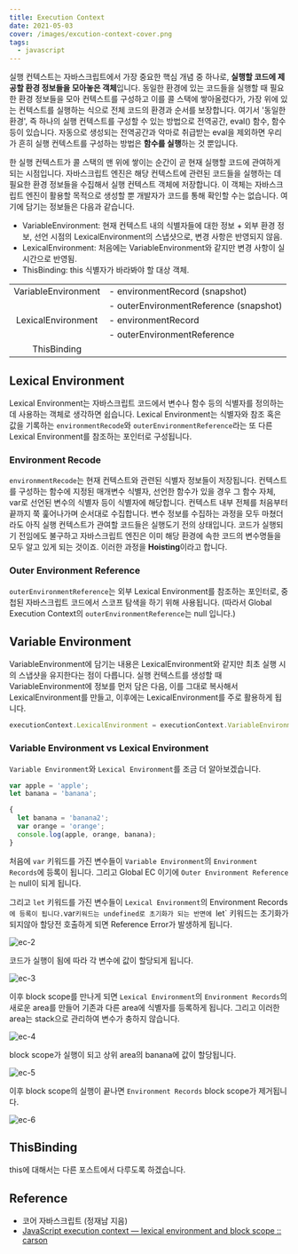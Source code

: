 ```yaml
---
title: Execution Context
date: 2021-05-03
cover: /images/excution-context-cover.png
tags:
  - javascript
---
```


실행 컨텍스트는 자바스크립트에서 가장 중요한 핵심 개념 중 하나로, **실행할 코드에 제공할 환경 정보들을 모아놓은 객체**입니다.
동일한 환경에 있는 코드들을 실행할 때 필요한 환경 정보들을 모아 컨텍스트를 구성하고 이를 콜 스택에 쌓아올렸다가, 가장 위에 있는 컨텍스트를 실행하는 식으로 전체 코드의 환경과 순서를 보장합니다.
여기서 '동일한 환경', 즉 하나의 실행 컨텍스트를 구성할 수 있는 방법으로 전역공간, eval() 함수, 함수 등이 있습니다. 자동으로 생성되는 전역공간과 악마로 취급받는 eval을 제외하면 우리가 흔히 실행 컨텍스트를 구성하는 방법은 **함수를 실행**하는 것 뿐입니다.

한 실행 컨텍스트가 콜 스택의 맨 위에 쌓이는 순간이 곧 현재 실행할 코드에 관여하게 되는 시점입니다. 자바스크립트 엔진은 해당 컨텍스트에 관련된 코드들을 실행하는 데 필요한 환경 정보들을 수집해서 실행 컨텍스트 객체에 저장합니다. 이 객체는 자바스크립트 엔진이 활용할 목적으로 생성할 뿐 개발자가 코드를 통해 확인할 수는 없습니다. 여기에 담기는 정보들은 다음과 같습니다.

- VariableEnvironment: 현재 컨텍스트 내의 식별자들에 대한 정보 + 외부 환경 정보, 선언 시점의 LexicalEnvironment의 스냅샷으로, 변경 사항은 반영되지 않음.
- LexicalEnvironment: 처음에는 VariableEnvironment와 같지만 변경 사항이 실시간으로 반영됨.
- ThisBinding: this 식별자가 바라봐야 할 대상 객체.

|                    |                                        |
| :----------------: | :------------------------------------- |
|  VariableEnvironment  | - environmentRecord (snapshot)         |
|                    | - outerEnvironmentReference (snapshot) |
| LexicalEnvironment | - environmentRecord                    |
|                    | - outerEnvironmentReference            |
|    ThisBinding     |                                        |

## Lexical Environment

Lexical Environment는 자바스크립트 코드에서 변수나 함수 등의 식별자를 정의하는데 사용하는 객체로 생각하면 쉽습니다. Lexical Environment는 식별자와 참조 혹은 값을 기록하는 `environmentRecode`와 `outerEnvironmentReference`라는 또 다른 Lexical Environment를 참조하는 포인터로 구성됩니다.

### Environment Recode

`environmentRecode`는 현재 컨텍스트와 관련된 식별자 정보들이 저장됩니다. 컨텍스트를 구성하는 함수에 지정된 매개변수 식별자, 선언한 함수가 있을 경우 그 함수 자체, var로 선언된 변수의 식별자 등이 식별자에 해당합니다. 컨텍스트 내부 전체를 처음부터 끝까지 쭉 훑어나가며 순서대로 수집합니다. 변수 정보를 수집하는 과정을 모두 마쳤더라도 아직 실행 컨텍스트가 관여할 코드들은 실행도기 전의 상태입니다. 코드가 실행되기 전임에도 불구하고 자바스크립트 엔진은 이미 해당 환경에 속한 코드의 변수명들을 모두 알고 있게 되는 것이죠. 이러한 과정을 **Hoisting**이라고 합니다.

### Outer Environment Reference

`outerEnvironmentReference`는 외부 Lexical Environment를 참조하는 포인터로, 중첩된 자바스크립트 코드에서 스코프 탐색을 하기 위해 사용됩니다. (따라서 Global Execution Context의 `outerEnvironmentReference`는 null 입니다.)

## Variable Environment

VariableEnvironment에 담기는 내용은 LexicalEnvironment와 같지만 최초 실행 시의 스냅샷을 유지한다는 점이 다릅니다. 실행 컨텍스트를 생성할 때 VariableEnvironment에 정보를 먼저 담은 다음, 이를 그대로 복사해서 LexicalEnvironment를 만들고, 이후에는 LexicalEnvironment를 주로 활용하게 됩니다.

```js
executionContext.LexicalEnvironment = executionContext.VariableEnvironment;
```

### Variable Environment vs Lexical Environment

`Variable Environment`와 `Lexical Environment`를 조금 더 알아보겠습니다.

```js
var apple = 'apple';
let banana = 'banana';

{
  let banana = 'banana2';
  var orange = 'orange';
  console.log(apple, orange, banana);
}
```

처음에 `var` 키워드를 가진 변수들이 `Variable Environment`의 `Environment Records`에 등록이 됩니다. 그리고 Global EC 이기에 `Outer Environment Reference`는 null이 되게 됩니다.

그리고 `let` 키워드를 가진 변수들이 `Lexical Environment`의 Environment Records`에 등록이 됩니다.`var`키워드는 undefined로 초기화가 되는 반면에 `let` 키워드는 초기화가 되지않아 할당전 호출하게 되면 Reference Error가 발생하게 됩니다.

![ec-2](/images/ec2.png)

코드가 실행이 됨에 따라 각 변수에 값이 할당되게 됩니다.

![ec-3](/images/ec3.png)

이후 block scope를 만나게 되면 `Lexical Environment`의 `Environment Records`의 새로운 area를 만들어 기존과 다른 area에 식별자를 등록하게 됩니다. 그리고 이러한 area는 stack으로 관리하여 변수가 충하지 않습니다.

![ec-4](/images/ec4.png)

block scope가 실행이 되고 상위 area의 banana에 값이 할당됩니다.

![ec-5](/images/ec5.png)

이후 block scope의 실행이 끝나면 `Environment Records` block scope가 제거됩니다.

![ec-6](/images/ec6.png)

## ThisBinding

this에 대해서는 다른 포스트에서 다루도록 하겠습니다.

## Reference

- 코어 자바스크립트 (정재남 지음)
- [JavaScript execution context — lexical environment and block scope :: carson](https://cabulous.medium.com/javascript-execution-context-lexical-environment-and-block-scope-part-3-fc2551c92ce0)
